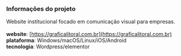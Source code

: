### Informações do projeto
Website institucional focado em comunicação visual para empresas.<br><br>
**website**: [https://graficalitoral.com.br](https://graficalitoral.com.br) <br>
**plataforma**: Windows/macOS/Linux/iOS/Android <br>
**tecnologia**: Wordpress/elementor <br>